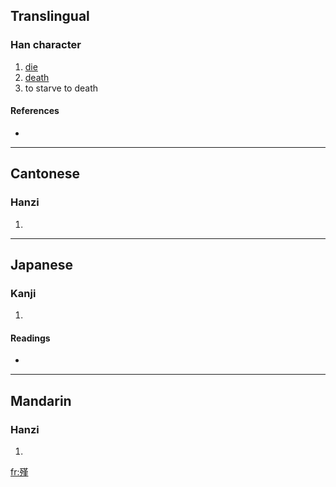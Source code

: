 ==Translingual==

===Han character===
{{Han char|rn=78|rad=歹|as=11|sn=15|four=1421<sub>4</sub>|canj=一弓廿中一 (MNTLM)}}

# [[die]]
# [[death]]
# to starve to death

====References====
* {{Han ref|kx=0582.380|dkj=16551|dj=0975.330|hdz=21392.170|uh=6BA3|ud=27555|bh=E5F2|bd=58866}}

----

==Cantonese==

===Hanzi===
{{yue-hanzi|jyut=|y=gan2, gan6}}

# {{defn|Cantonese}}

----

==Japanese==

===Kanji===
{{ja-kanji|grade=|rs=歹11}}

# {{defn|Japanese}}

====Readings====
* {{ja-readings|on=[[きん]] (kin), [[ぎん]] (gin)|kun=[[うえじに]] (uejini)}}

----

==Mandarin==

===Hanzi===
{{cmn-hanzi|pin=[[jǐn]] ([[jin3]]), [[yān]] ([[yan1]]), [[yǐn]] ([[yin3]])|wg=chin<sup>3</sup>, yen<sup>1</sup>, yin<sup>3</sup>}}

# {{defn|Mandarin}}

[[fr:殣]]